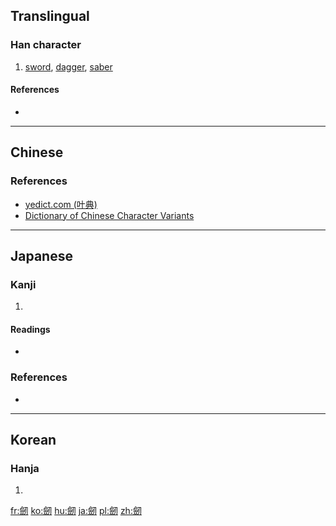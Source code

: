 {{also|劔}}

==Translingual==

===Han character===
{{Han char|rn=18|rad=刀|as=14|sn=16|four=|canj=OOSHI|ids=⿰僉刃}}

# [[sword]], [[dagger]], [[saber]]

====References====
* {{Han ref|kx=0145.090|dkj=02243|dj=0327.010|hdz=10360.070|uh=5292|ud=21138}}

----

==Chinese==
{{zh-see|劍|v}}

===References===
* [http://yedict.com/htm/52/5292.htm yedict.com (叶典)]
* [http://dict2.variants.moe.edu.tw/variants/rbt/word_attribute.rbt?educode=a00377 Dictionary of Chinese Character Variants]

----

==Japanese==

===Kanji===
{{ja-kanji|grade=|rs=刀14}}

# {{alternative form of|剣|lang=ja}}

====Readings====
* {{ja-readings|on=[[けん]] (ken)|kun=[[つるぎ]] (tsurugi)}}

===References===
* {{R:Koseki Moji|026110}}

----

==Korean==

===Hanja===
{{ko-hanja|hangeul=[[검]]|rv=geom|mr=kŏm}}

# {{defn|lang=ko|sort=刀14}}

[[fr:劒]]
[[ko:劒]]
[[hu:劒]]
[[ja:劒]]
[[pl:劒]]
[[zh:劒]]
